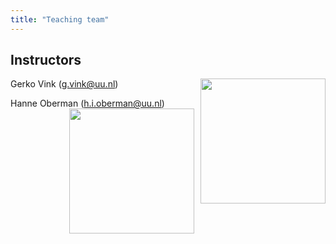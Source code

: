 ```yaml
---
title: "Teaching team"
---
```


## Instructors

Gerko Vink ([g.vink\@uu.nl](mailto:g.vink@uu.nl)) ![](images/team/gerko.png){style="float:right;padding: 0 0 0 10px;" fig-alt="Headshot of Gerko" width="200"}

Hanne Oberman ([h.i.oberman\@uu.nl](mailto:h.i.oberman@uu.nl)) ![](images/team/hanne.png){style="float:right;padding: 0 0 0 10px;" fig-alt="Headshot of Gerko" width="200"}
